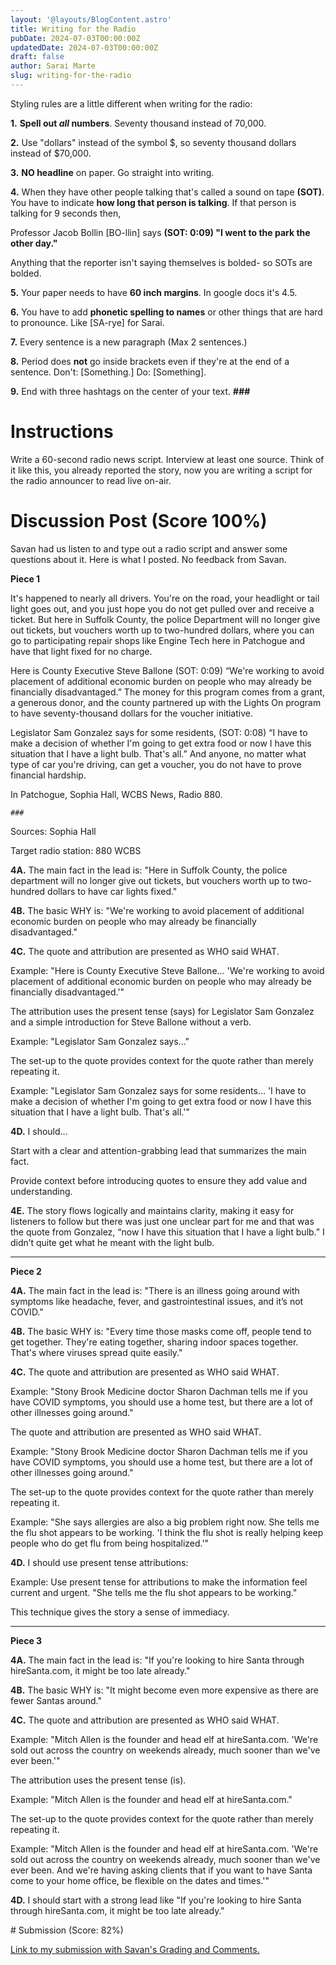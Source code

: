 ```yaml
---
layout: '@layouts/BlogContent.astro'
title: Writing for the Radio
pubDate: 2024-07-03T00:00:00Z 
updatedDate: 2024-07-03T00:00:00Z 
draft: false
author: Sarai Marte
slug: writing-for-the-radio
---
```




Styling rules are a little different when writing for the radio:


**1.** **Spell out *all* numbers**. Seventy thousand instead of 70,000. 

**2.** Use "dollars" instead of the symbol $, so seventy thousand dollars instead of $70,000.

**3.** **NO headline** on paper. Go straight into writing.

**4.** When they have other people talking that's called a sound on tape **(SOT)**. You have to indicate **how long that person is talking**. If that person is talking for 9 seconds then,  

Professor Jacob Bollin [BO-llin] says **(SOT: 0:09) "I went to the park the other day."**

Anything that the reporter isn't saying themselves is bolded- so SOTs are bolded.

**5.** Your paper needs to have **60 inch margins**. In google docs it's 4.5. 

**6.** You have to add **phonetic spelling to names** or other things that are hard to pronounce. Like [SA-rye] for Sarai.

**7.** Every sentence is a new paragraph (Max 2 sentences.)

**8.** Period does **not** go inside brackets even if they're at the end of a sentence. Don't: [Something.] Do: [Something].

**9.** End with three hashtags on the center of your text. **###**

# Instructions

Write a 60-second radio news script. Interview at least one source. Think of it like this, you already reported the story, now you are writing a script for the radio announcer to read live on-air.

# Discussion Post (Score 100%)

Savan had us listen to and type out a radio script and answer some questions about it. Here is what I posted. No feedback from Savan. 

<DropDown title = "Example">

**Piece 1**

It's happened to nearly all drivers. You're on the road, your headlight or tail light goes out, and you just hope you do not get pulled over and receive a ticket. But here in Suffolk County, the police Department will no longer give out tickets, but vouchers worth up to two-hundred dollars, where you can go to participating repair shops like Engine Tech here in Patchogue and have that light fixed for no charge.

Here is County Executive Steve Ballone (SOT: 0:09) “We're working to avoid placement of additional economic burden on people who may already be financially disadvantaged.” The money for this program comes from a grant, a generous donor, and the county partnered up with the Lights On program to have seventy-thousand dollars for the voucher initiative.

Legislator Sam Gonzalez says for some residents, (SOT: 0:08) “I have to make a decision of whether I'm going to get extra food or now I have this situation that I have a light bulb. That's all.” And anyone, no matter what type of car you're driving, can get a voucher, you do not have to prove financial hardship.

In Patchogue, Sophia Hall, WCBS News, Radio 880.






   








 `###` 

Sources: Sophia Hall



Target radio station: 880 WCBS



**4A.** The main fact in the lead is: "Here in Suffolk County, the police department will no longer give out tickets, but vouchers worth up to two-hundred dollars to have car lights fixed."



**4B.** The basic WHY is: "We're working to avoid placement of additional economic burden on people who may already be financially disadvantaged."



**4C.** The quote and attribution are presented as WHO said WHAT.



Example: "Here is County Executive Steve Ballone... 'We're working to avoid placement of additional economic burden on people who may already be financially disadvantaged.'"



The attribution uses the present tense (says) for Legislator Sam Gonzalez and a simple introduction for Steve Ballone without a verb.



Example: "Legislator Sam Gonzalez says..."



The set-up to the quote provides context for the quote rather than merely repeating it.



Example: "Legislator Sam Gonzalez says for some residents… 'I have to make a decision of whether I'm going to get extra food or now I have this situation that I have a light bulb. That's all.'"



**4D.** I should…



Start with a clear and attention-grabbing lead that summarizes the main fact.



Provide context before introducing quotes to ensure they add value and understanding.



**4E.** The story flows logically and maintains clarity, making it easy for listeners to follow but there was just one unclear part for me and that was the quote from Gonzalez, “now I have this situation that I have a light bulb.” I didn’t quite get what he meant with the light bulb.



---



**Piece 2**



**4A.** The main fact in the lead is: "There is an illness going around with symptoms like headache, fever, and gastrointestinal issues, and it’s not COVID."



**4B.** The basic WHY is: "Every time those masks come off, people tend to get together. They're eating together, sharing indoor spaces together. That's where viruses spread quite easily."



**4C.** The quote and attribution are presented as WHO said WHAT.



Example: "Stony Brook Medicine doctor Sharon Dachman tells me if you have COVID symptoms, you should use a home test, but there are a lot of other illnesses going around."



The quote and attribution are presented as WHO said WHAT.



Example: "Stony Brook Medicine doctor Sharon Dachman tells me if you have COVID symptoms, you should use a home test, but there are a lot of other illnesses going around."



The set-up to the quote provides context for the quote rather than merely repeating it.



Example: "She says allergies are also a big problem right now. She tells me the flu shot appears to be working. 'I think the flu shot is really helping keep people who do get flu from being hospitalized.'"



**4D.** I should use present tense attributions:



Example: Use present tense for attributions to make the information feel current and urgent. "She tells me the flu shot appears to be working."



This technique gives the story a sense of immediacy.



---



**Piece 3**



**4A.** The main fact in the lead is: "If you're looking to hire Santa through hireSanta.com, it might be too late already."



**4B.** The basic WHY is: "It might become even more expensive as there are fewer Santas around."



**4C.** The quote and attribution are presented as WHO said WHAT.



Example: "Mitch Allen is the founder and head elf at hireSanta.com. 'We're sold out across the country on weekends already, much sooner than we've ever been.'"



The attribution uses the present tense (is).



Example: "Mitch Allen is the founder and head elf at hireSanta.com."



The set-up to the quote provides context for the quote rather than merely repeating it.



Example: "Mitch Allen is the founder and head elf at hireSanta.com. 'We're sold out across the country on weekends already, much sooner than we've ever been. And we're having asking clients that if you want to have Santa come to your home office, be flexible on the dates and times.'"



**4D.** I should start with a strong lead like "If you're looking to hire Santa through hireSanta.com, it might be too late already."


</DropDown >
# Submission (Score: 82%)



<a href = "https://docs.google.com/document/d/1jWS8mfZH7vzN9mPZBDCFizJYRvBezZO-SId_9dxEffo/edit?usp=sharing"> Link to my submission with Savan's Grading and Comments.</a>
